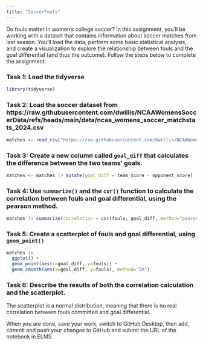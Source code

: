 ```yaml
---
title: "SoccerFouls"
---
```


Do fouls matter in women's college soccer? In this assignment, you'll be working with a dataset that contains information about soccer matches from last season. You'll load the data, perform some basic statistical analysis, and create a visualization to explore the relationship between fouls and the goal differential (and thus the outcome). Follow the steps below to complete the assignment.

### Task 1: Load the tidyverse

```r
library(tidyverse)
```

### Task 2: Load the soccer dataset from https://raw.githubusercontent.com/dwillis/NCAAWomensSoccerData/refs/heads/main/data/ncaa_womens_soccer_matchstats_2024.csv

```r
matches <- read_csv("https://raw.githubusercontent.com/dwillis/NCAAWomensSoccerData/refs/heads/main/data/ncaa_womens_soccer_matchstats_2024.csv")
```

### Task 3: Create a new column called `goal_diff` that calculates the difference between the two teams' goals.

```r
matches <- matches |> mutate(goal_diff = team_score - opponent_score)
```


### Task 4: Use `summarize()` and the `cor()` function to calculate the correlation between fouls and goal differential, using the pearson method.

```r
matches |> summarize(correlation = cor(fouls, goal_diff, method="pearson"))
```


### Task 5: Create a scatterplot of fouls and goal differential, using `geom_point()`

```r
matches |> 
  ggplot() +
  geom_point(aes(x=goal_diff, y=fouls)) +
  geom_smooth(aes(x=goal_diff, y=fouls), method="lm")
```

### Task 6: Describe the results of both the correlation calculation and the scatterplot.

The scatterplot is a normal distribution, meaning that there is no real correlation between fouls committed and goal differential.

When you are done, save your work, switch to GitHub Desktop, then add, commit and push your changes to GitHub and submit the URL of the notebook in ELMS.
